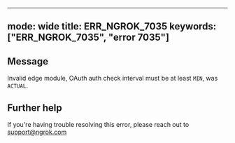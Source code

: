 
---
mode: wide
title: ERR_NGROK_7035
keywords: ["ERR_NGROK_7035", "error 7035"]
---

## Message
Invalid edge module, OAuth auth check interval must be at least `MIN`, was `ACTUAL`.




## Further help
If you're having trouble resolving this error, please reach out to [support@ngrok.com](mailto:support@ngrok.com?subject=Help%20with%20ERR_NGROK_7035)

